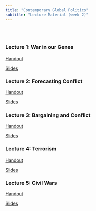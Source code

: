 ```yaml
---
title: "Contemporary Global Politics"
subtitle: "Lecture Material (week 2)"
---
```


<br>
<br>

### Lecture 1: War in our Genes

[Handout](BrownInDublin/War_in_our_Genes_handout.html)

[Slides](BrownInDublin/War_in_our_Genes_slides.html)

### Lecture 2: Forecasting Conflict

[Handout](BrownInDublin/ForecastingConflict_handout.html)

[Slides](BrownInDublin/ForecastingConflict_slides.html)


### Lecture 3: Bargaining and Conflict

[Handout](BrownInDublin/bargainingAndConflict_handout.html)

[Slides](BrownInDublin/bargainingAndConflict_slides.html)


### Lecture 4: Terrorism

[Handout](BrownInDublin/terrorism_handout.html)

[Slides](BrownInDublin/terrorism_slides.html)

### Lecture 5: Civil Wars

[Handout](BrownInDublin/civilWars_handout.html)

[Slides](BrownInDublin/civilWars_slides.html)
